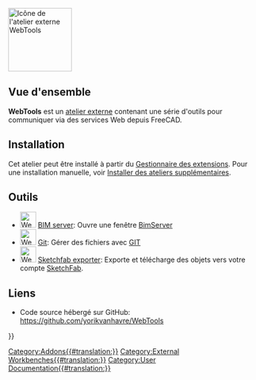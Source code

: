 <languages/>
[[Image:WebTools workbench icon.svg|thumb|128px|Icône de l'atelier externe WebTools]]

==Vue d'ensemble==
'''WebTools''' est un [[External workbenches/fr|atelier externe]] contenant une série d'outils pour communiquer via des services Web depuis FreeCAD.

==Installation==

Cet atelier peut être installé à partir du [[Std_AddonMgr/fr|Gestionnaire des extensions]]. Pour une installation manuelle, voir [[Installing_more_workbenches/fr|Installer des ateliers supplémentaires]].

<span id="Tools"></span>
==Outils==

* [[Image:WebTools_BimServer.svg|32px]] [[WebTools_BimServer/fr|BIM server]]: Ouvre une fenêtre [http://www.bimserver.org BimServer]
* [[Image:WebTools_Git.svg|32px]] [[WebTools_Git/fr|Git]]: Gérer des fichiers avec [https://en.wikipedia.org/wiki/Git_%28software%29 GIT]
* [[Image:WebTools_Sketchfab.svg|32px]] [[WebTools_Sketchfab/fr|Sketchfab exporter]]: Exporte et télécharge des objets vers votre compte [http://www.sketchfab.com SketchFab].

<span id="Links"></span>
==Liens==

*Code source hébergé sur GitHub: https://github.com/yorikvanhavre/WebTools


{{Userdocnavi{{#translation:}}}}
[[Category:Addons{{#translation:}}]]
[[Category:External Workbenches{{#translation:}}]]
[[Category:User Documentation{{#translation:}}]]
{{clear}}